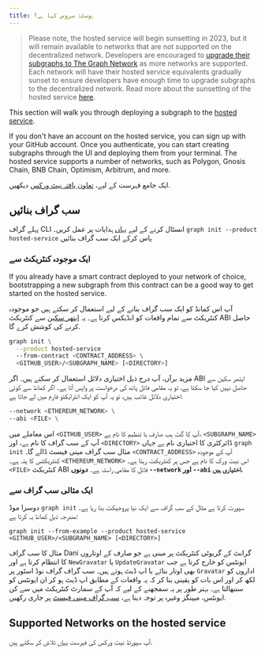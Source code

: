 ```yaml
---
title: ہوسٹڈ سروس کیا ہے؟
---
```


> Please note, the hosted service will begin sunsetting in 2023, but it will remain available to networks that are not supported on the decentralized network. Developers are encouraged to [upgrade their subgraphs to The Graph Network](/cookbook/upgrading-a-subgraph) as more networks are supported. Each network will have their hosted service equivalents gradually sunset to ensure developers have enough time to upgrade subgraphs to the decentralized network. Read more about the sunsetting of the hosted service [here](https://thegraph.com/blog/sunsetting-hosted-service).

This section will walk you through deploying a subgraph to the [hosted service](https://thegraph.com/hosted-service/).

If you don't have an account on the hosted service, you can sign up with your GitHub account. Once you authenticate, you can start creating subgraphs through the UI and deploying them from your terminal. The hosted service supports a number of networks, such as Polygon, Gnosis Chain, BNB Chain, Optimism, Arbitrum, and more.

ایک جامع فہرست کے لیے، [تعاون یافتہ نیٹ ورکس](/developing/supported-networks/#hosted-service) دیکھیں.

## سب گراف بنائیں

پہلے گراف CLI انسٹال کرنے کے لیے [یہاں](/developing/defining-a-subgraph) ہدایات پر عمل کریں۔ `graph init --product hosted-service` پاس کرکے ایک سب گراف بنائیں

### ایک موجودہ کنٹریکٹ سے

If you already have a smart contract deployed to your network of choice, bootstrapping a new subgraph from this contract can be a good way to get started on the hosted service.

آپ اس کمانڈ کو ایک سب گراف بنانے کے لیے استعمال کر سکتے ہیں جو موجودہ کنٹریکٹ سے تمام واقعات کو انڈیکس کرتا ہے۔ یہ [ایتھر سکین](https://etherscan.io/) سے کنٹریکٹ ABI حاصل کرنے کی کوشش کرے گا.

```sh
graph init \
  --product hosted-service
  --from-contract <CONTRACT_ADDRESS> \
  <GITHUB_USER>/<SUBGRAPH_NAME> [<DIRECTORY>]
```

مزید برآں، آپ درج ذیل اختیاری دلائل استعمال کر سکتے ہیں۔ اگر ABI ایتھر سکین سے حاصل نہیں کیا جا سکتا ہے، تو یہ مقامی فائل پاتھ کی درخواست پر واپس آتا ہے۔ اگر کمانڈ سے کوئی اختیاری دلائل غائب ہیں، تو یہ آپ کو ایک انٹرایکٹو فارم میں لے جاتا ہے.

```sh
--network <ETHEREUM_NETWORK> \
--abi <FILE> \
```

اس معاملے میں `<GITHUB_USER>` آپ کا گٹ ہب صارف یا تنظیم کا نام ہے، `<SUBGRAPH_NAME>` آپ کے سب گراف کا نام ہے، اور `<DIRECTORY>` ڈائرکٹری کا اختیاری نام ہے جہاں `graph init` مثال سب گراف مینی فیسٹ ڈالے گا۔ `<CONTRACT_ADDRESS>` آپ کے موجودہ کنٹریکٹس کا پتہ ہے۔ `<ETHEREUM_NETWORK>` اس نیٹ ورک کا نام ہے جس پر کنٹریکٹ رہتا ہے۔ `<FILE>` کنٹریکٹ ABI فائل کا مقامی راستہ ہے۔ **دونوں `--network` اور `--abi` اختیاری ہیں.**

### ایک مثالی سب گراف سے

دوسرا موڈ `graph init` سپورٹ کرتا ہے مثال کے سب گراف سے ایک نیا پروجیکٹ بنا رہا ہے۔ مندرجہ ذیل کمانڈ یہ کرتا ہے:

```
graph init --from-example --product hosted-service <GITHUB_USER>/<SUBGRAPH_NAME> [<DIRECTORY>]
```

مثال کا سب گراف Dani گرانٹ کے گریوٹی کنٹریکٹ پر مبنی ہے جو صارف کے اوتاروں کا انتظام کرتا ہے اور `NewGravatar` یا `UpdateGravatar` ایونٹس کو خارج کرتا ہے جب بھی اوتار بنائے یا اپ ڈیٹ ہوتے ہیں۔ سب گراف گراف نوڈ اسٹور پر `Gravatar` اداروں کو لکھ کر اور اس بات کو یقینی بنا کر کہ یہ واقعات کے مطابق اپ ڈیٹ ہو کر ان ایونٹس کو سنبھالتا ہے۔ بہتر طور پر یہ سمجھنے کے لیے کہ آپ کے سمارٹ کنٹریکٹ میں سے کن ایونٹس، میپنگز وغیرہ پر توجہ دینا ہے، [سب گراف مینی فیسٹ](/developing/creating-a-subgraph#the-subgraph-manifest) پر جاری رکھیں.

## Supported Networks on the hosted service

آپ سپورٹڈ نیٹ ورکس کی فہرست [یہاں](/developing/supported-networks) تلاش کر سکتے ہیں.
